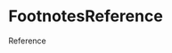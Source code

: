 
<Meta title="Objects|Footnotes" component={FootnotesReference} />

# FootnotesReference

<Preview>
  <Story name="default">
    <Fragment>
      <p>
        Reference
        <FootnotesReference
          id={text("id", "id-1", "Reference")}
          prefix={text("prefix", "", "Reference")}
          text={text("text", "1", "Reference")}
          label={text("label", "", "Reference")}
        />
      </p>
      <FootnotesNotes
        notes={[
          {
            id: text("id", "id-1", "Notes"),
            prefix: text("prefix", "", "Notes"),
            text: text("text", "Note", "Notes"),
            label: text("label", "", "Notes"),
            url: text("url", "#", "Notes"),
          },
        ]}
      />
    </Fragment>
  </Story>
</Preview>
